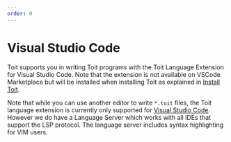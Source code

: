 ```yaml
---
order: 0
---
```


# Visual Studio Code

Toit supports you in writing Toit programs with the Toit Language Extension for Visual Studio Code.
Note that the extension is not available on VSCode Marketplace but will be installed when installing Toit as explained in [Install Toit](toitcli.md).

Note that while you can use another editor to write `*.toit` files, the Toit language extension is currently only supported for <a href="https://code.visualstudio.com/download" target="_blank">Visual Studio Code</a>.
However we do have a Language Server which works with all IDEs that support the LSP protocol.
The language server includes syntax highlighting for VIM users.
